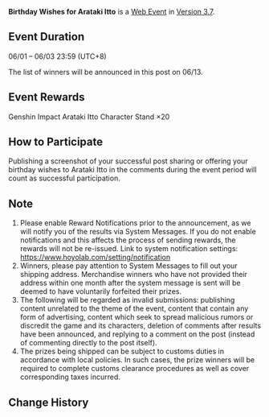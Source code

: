 {{Event
|name              = Birthday Wishes for Arataki Itto
|image             = Birthday Wishes 2023-06-01 Arataki Itto.png
|type              = Web
|group             = Submission
|time_known        = yes
|time_start        = 2023-06-01 12:00:00
|time_start_offset = GMT+8
|time_end          = 2023-06-03 23:59:59
|time_end_offset   = GMT+8
|link              = https://www.hoyolab.com/article/
}}
{{Description|Olah! Hello, Travelers~<br>Today is Arataki Itto's birthday. Call your friends and you can all send birthday wishes to Arataki Itto together! Sharing or commenting will earn you a chance of getting some Genshin Impact merchandise from me!<br>P.S.: Don't forget to read Arataki Itto's birthday message in your in-game mail!}}
'''Birthday Wishes for Arataki Itto''' is a [[Web Event]] in [[Version 3.7]].

==Event Duration==
06/01 – 06/03 23:59 (UTC+8)

The list of winners will be announced in this post on 06/13.

==Event Rewards==
Genshin Impact Arataki Itto Character Stand ×20

==How to Participate==
Publishing a screenshot of your successful post sharing or offering your birthday wishes to Arataki Itto in the comments during the event period will count as successful participation.

==Note==
# Please enable Reward Notifications prior to the announcement, as we will notify you of the results via System Messages. If you do not enable notifications and this affects the process of sending rewards, the rewards will not be re-issued. Link to system notification settings:<br>https://www.hoyolab.com/setting/notification
# Winners, please pay attention to System Messages to fill out your shipping address. Merchandise winners who have not provided their address within one month after the system message is sent will be deemed to have voluntarily forfeited their prizes.
# The following will be regarded as invalid submissions: publishing content unrelated to the theme of the event, content that contain any form of advertising, content which seek to spread malicious rumors or discredit the game and its characters, deletion of comments after results have been announced, and replying to a comment on the post (instead of commenting directly to the post itself).
# The prizes being shipped can be subject to customs duties in accordance with local policies. In such cases, the prize winners will be required to complete customs clearance procedures as well as cover corresponding taxes incurred.

==Change History==
{{Change History|3.7}}